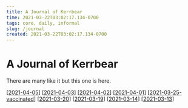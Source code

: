 ```yaml
---
title: A Journal of Kerrbear
time: 2021-03-22T03:02:17.134-0700
tags: core, daily, informal
slug: /journal
created: 2021-03-22T03:02:17.134-0700
---
```


# A Journal of Kerrbear

There are many like it but this one is here.

[[2021-04-05]]
[[2021-04-03]]
[[2021-04-02]]
[[2021-04-01]]
[[2021-03-25-vaccinated]]
[[2021-03-20]]
[[2021-03-19]]
[[2021-03-14]]
[[2021-03-13]]

[//begin]: # "Autogenerated link references for markdown compatibility"
[2021-04-05]: ../remember/journal/2021-04-05 "Journal of Kerrbear 2021-04-05"
[2021-04-03]: ../forget/journal/2021-04-03 "Journal of Kerrbear 2021-04-03"
[2021-04-02]: ../forget/journal/2021-04-02 "Journal of Kerrbear 2021-04-02"
[2021-04-01]: ../forget/journal/2021-04-01 "Journal of Kerrbear 2021-04-01"
[2021-03-25-vaccinated]: ../forget/journal/2021-03-25-vaccinated "Vaccinated"
[2021-03-20]: ../forget/journal/2021-03-20 "Kerrbear Journal 2021-03-20"
[2021-03-19]: ../forget/journal/2021-03-19 "Kerrbear Journal 2021-03-19"
[2021-03-14]: ../forget/journal/2021-03-14 "Kerrbear Journal 2021-03-14"
[2021-03-13]: ../forget/journal/2021-03-13 "Journal Entry 2021 March 13"
[//end]: # "Autogenerated link references"
